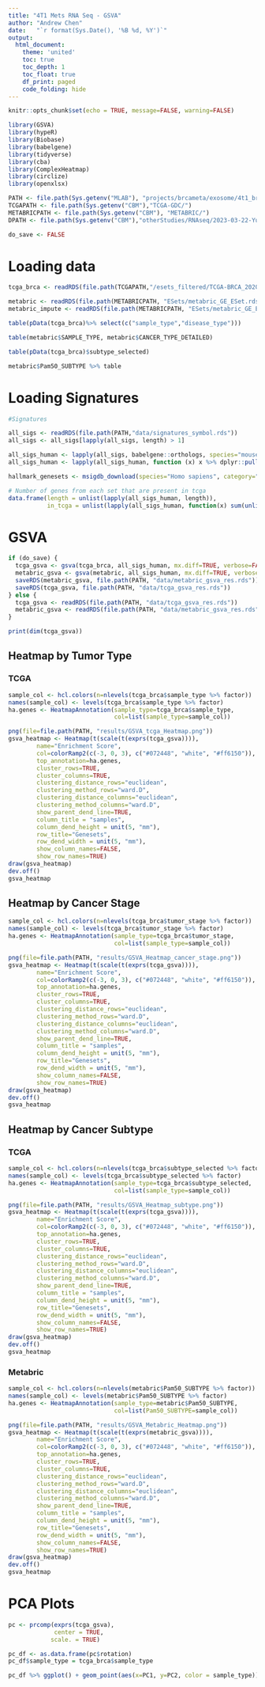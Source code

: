 ```yaml
---
title: "4T1 Mets RNA Seq - GSVA"
author: "Andrew Chen"
date:   "`r format(Sys.Date(), '%B %d, %Y')`"
output:
  html_document:
    theme: 'united'
    toc: true
    toc_depth: 1
    toc_float: true
    df_print: paged
    code_folding: hide
---
```


```r
knitr::opts_chunk$set(echo = TRUE, message=FALSE, warning=FALSE)
```

```r
library(GSVA)
library(hypeR)
library(Biobase)
library(babelgene)
library(tidyverse)
library(cba)
library(ComplexHeatmap)
library(circlize)
library(openxlsx)

PATH <- file.path(Sys.getenv("MLAB"), "projects/brcameta/exosome/4t1_brca")
TCGAPATH <- file.path(Sys.getenv("CBM"),"TCGA-GDC/")
METABRICPATH <- file.path(Sys.getenv("CBM"), "METABRIC/")
DPATH <- file.path(Sys.getenv("CBM"),"otherStudies/RNAseq/2023-03-22-YuhanExosomeBrCa")

do_save <- FALSE
```

# Loading data
```r
tcga_brca <- readRDS(file.path(TCGAPATH,"/esets_filtered/TCGA-BRCA_2020-03-22_DESeq2_log_filtered_eset.rds"))

metabric <- readRDS(file.path(METABRICPATH, "ESets/metabric_GE_ESet.rds"))
metabric_impute <- readRDS(file.path(METABRICPATH, "ESets/metabric_GE_ESet_impute.rds"))
```

```r
table(pData(tcga_brca)%>% select(c("sample_type","disease_type")))
```

```r
table(metabric$SAMPLE_TYPE, metabric$CANCER_TYPE_DETAILED)
```

```r
table(pData(tcga_brca)$subtype_selected)
```

```r
metabric$Pam50_SUBTYPE %>% table
```


# Loading Signatures
```r
#Signatures

all_sigs <- readRDS(file.path(PATH,"data/signatures_symbol.rds"))
all_sigs <- all_sigs[lapply(all_sigs, length) > 1]

all_sigs_human <- lapply(all_sigs, babelgene::orthologs, species="mouse", human=FALSE)
all_sigs_human <- lapply(all_sigs_human, function (x) x %>% dplyr::pull(human_symbol))

hallmark_genesets <- msigdb_download(species="Homo sapiens", category="H")
```

```r
# Number of genes from each set that are present in tcga
data.frame(length = unlist(lapply(all_sigs_human, length)),
           in_tcga = unlist(lapply(all_sigs_human, function(x) sum(unlist(lapply(x, function(i) i %in% rownames(tcga_brca)))))))
```

# GSVA {.tabset}
```r
if (do_save) {
  tcga_gsva <- gsva(tcga_brca, all_sigs_human, mx.diff=TRUE, verbose=FALSE)
  metabric_gsva <- gsva(metabric, all_sigs_human, mx.diff=TRUE, verbose=FALSE)
  saveRDS(metabric_gsva, file.path(PATH, "data/metabric_gsva_res.rds"))
  saveRDS(tcga_gsva, file.path(PATH, "data/tcga_gsva_res.rds"))  
} else {
  tcga_gsva <- readRDS(file.path(PATH, "data/tcga_gsva_res.rds"))
  metabric_gsva <- readRDS(file.path(PATH, "data/metabric_gsva_res.rds"))
}
```

```r
print(dim(tcga_gsva))
```

## Heatmap by Tumor Type {.tabset}

### TCGA
```r
sample_col <- hcl.colors(n=nlevels(tcga_brca$sample_type %>% factor))
names(sample_col) <- levels(tcga_brca$sample_type %>% factor)
ha.genes <- HeatmapAnnotation(sample_type=tcga_brca$sample_type,
                              col=list(sample_type=sample_col))

png(file=file.path(PATH, "results/GSVA_tcga_Heatmap.png"))
gsva_heatmap <- Heatmap(t(scale(t(exprs(tcga_gsva)))),
        name="Enrichment Score", 
        col=colorRamp2(c(-3, 0, 3), c("#072448", "white", "#ff6150")),
        top_annotation=ha.genes, 
        cluster_rows=TRUE,
        cluster_columns=TRUE,
        clustering_distance_rows="euclidean",
        clustering_method_rows="ward.D",    
        clustering_distance_columns="euclidean",
        clustering_method_columns="ward.D", 
        show_parent_dend_line=TRUE,
        column_title = "samples",
        column_dend_height = unit(5, "mm"),
        row_title="Genesets",
        row_dend_width = unit(5, "mm"),
        show_column_names=FALSE,
        show_row_names=TRUE)
draw(gsva_heatmap)
dev.off()
gsva_heatmap
```

## Heatmap by Cancer Stage
```r
sample_col <- hcl.colors(n=nlevels(tcga_brca$tumor_stage %>% factor))
names(sample_col) <- levels(tcga_brca$tumor_stage %>% factor)
ha.genes <- HeatmapAnnotation(sample_type=tcga_brca$tumor_stage,
                              col=list(sample_type=sample_col))

png(file=file.path(PATH, "results/GSVA_Heatmap_cancer_stage.png"))
gsva_heatmap <- Heatmap(t(scale(t(exprs(tcga_gsva)))),
        name="Enrichment Score", 
        col=colorRamp2(c(-3, 0, 3), c("#072448", "white", "#ff6150")),
        top_annotation=ha.genes, 
        cluster_rows=TRUE,
        cluster_columns=TRUE,
        clustering_distance_rows="euclidean",
        clustering_method_rows="ward.D",    
        clustering_distance_columns="euclidean",
        clustering_method_columns="ward.D", 
        show_parent_dend_line=TRUE,
        column_title = "samples",
        column_dend_height = unit(5, "mm"),
        row_title="Genesets",
        row_dend_width = unit(5, "mm"),
        show_column_names=FALSE,
        show_row_names=TRUE)
draw(gsva_heatmap)
dev.off()
gsva_heatmap
```

## Heatmap by Cancer Subtype {.tabset}

### TCGA
```r
sample_col <- hcl.colors(n=nlevels(tcga_brca$subtype_selected %>% factor))
names(sample_col) <- levels(tcga_brca$subtype_selected %>% factor)
ha.genes <- HeatmapAnnotation(sample_type=tcga_brca$subtype_selected,
                              col=list(sample_type=sample_col))

png(file=file.path(PATH, "results/GSVA_Heatmap_subtype.png"))
gsva_heatmap <- Heatmap(t(scale(t(exprs(tcga_gsva)))),
        name="Enrichment Score", 
        col=colorRamp2(c(-3, 0, 3), c("#072448", "white", "#ff6150")),
        top_annotation=ha.genes, 
        cluster_rows=TRUE,
        cluster_columns=TRUE,
        clustering_distance_rows="euclidean",
        clustering_method_rows="ward.D",    
        clustering_distance_columns="euclidean",
        clustering_method_columns="ward.D", 
        show_parent_dend_line=TRUE,
        column_title = "samples",
        column_dend_height = unit(5, "mm"),
        row_title="Genesets",
        row_dend_width = unit(5, "mm"),
        show_column_names=FALSE,
        show_row_names=TRUE)
draw(gsva_heatmap)
dev.off()
gsva_heatmap
```

### Metabric
```r
sample_col <- hcl.colors(n=nlevels(metabric$Pam50_SUBTYPE %>% factor))
names(sample_col) <- levels(metabric$Pam50_SUBTYPE %>% factor)
ha.genes <- HeatmapAnnotation(sample_type=metabric$Pam50_SUBTYPE,
                              col=list(Pam50_SUBTYPE=sample_col))

png(file=file.path(PATH, "results/GSVA_Metabric_Heatmap.png"))
gsva_heatmap <- Heatmap(t(scale(t(exprs(metabric_gsva)))),
        name="Enrichment Score", 
        col=colorRamp2(c(-3, 0, 3), c("#072448", "white", "#ff6150")),
        top_annotation=ha.genes, 
        cluster_rows=TRUE,
        cluster_columns=TRUE,
        clustering_distance_rows="euclidean",
        clustering_method_rows="ward.D",    
        clustering_distance_columns="euclidean",
        clustering_method_columns="ward.D", 
        show_parent_dend_line=TRUE,
        column_title = "samples",
        column_dend_height = unit(5, "mm"),
        row_title="Genesets",
        row_dend_width = unit(5, "mm"),
        show_column_names=FALSE,
        show_row_names=TRUE)
draw(gsva_heatmap)
dev.off()
gsva_heatmap
```

# PCA Plots 
```r
pc <- prcomp(exprs(tcga_gsva),
             center = TRUE,
            scale. = TRUE)

pc_df <- as.data.frame(pc$rotation)
pc_df$sample_type = tcga_brca$sample_type
```

```r
pc_df %>% ggplot() + geom_point(aes(x=PC1, y=PC2, color = sample_type))
```


